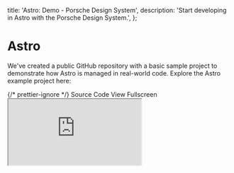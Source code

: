 
  title: 'Astro: Demo - Porsche Design System',
  description: 'Start developing in Astro with the Porsche Design System.',
};

# Astro

<TableOfContents headings={[]} />

We've created a public GitHub repository with a basic sample project to demonstrate how Astro is managed in real-world
code. Explore the Astro example project here:

<div className="flex flex-wrap gap-static-md mt-fluid-lg">
  <PLinkPure icon="external">
    {/* prettier-ignore */}
    <Link href="https://github.com/porsche-design-system/examples/tree/main/frameworks/astro">Source Code</Link>
  </PLinkPure>
  <PLinkPure icon="external">
    <Link href="https://porsche-design-system.github.io/examples/astro">View Fullscreen</Link>
  </PLinkPure>
</div>

<iframe
  className="my-fluid-md w-full aspect-3/2 rounded-lg shadow-high"
  title="Astro: Demo application"
  src="https://porsche-design-system.github.io/examples/astro"
/>
